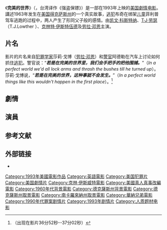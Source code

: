 {{NoteTA
|G1=Show
}}
{{Otheruses|完美世界}}
{{Infobox Film
| name               = 完美的世界
| original_name      = {{lang|en|''A Perfect World''}}
| image              = A Perfect World.jpg
| caption            = 
| director           = [[克林特·伊斯特伍德|克林特·伊斯特伍德]]
| executive_producer =
| producer           = {{link-en|Mark Johnson|Mark Johnson}}
| writer             = [[约翰·李·汉考克|约翰·李·汉考克]]
| starring           = [[凯文·科斯特纳|凯文·科斯特纳]]<br />[[克林特·伊斯特伍德|克林特·伊斯特伍德]]<br />[[劳拉·邓恩|劳拉·邓恩]]<br />[[T·J·劳瑟|T·J·劳瑟]]<br />[[布莱德利·惠特福德|布莱德利·惠特福德]]
| music              = [[Lennie_Niehaus|Lennie Niehaus]]
| narrator           = 
| cinematography     = [[Jack_N._Green|Jack N. Green]]
| editing            = [[Joel_Cox|Joel Cox]]<br />[[Ron_Spang|Ron Spang]]
| production_company = [[Malpaso_Productions|Malpaso Productions]]、[[华纳兄弟公司|华纳兄弟公司]]
| distributor        = [[华纳兄弟公司|华纳兄弟公司]]
| released           = {{film date|1993|11|24}}
| runtime            = 138分钟
| country            = {{美国}}
| language           = [[英语|英语]]
| budget             = 
| gross              =$135,130,999
| preceded_by        = 
| followed_by        = 
| website            = 
| amg_id             = 
| imdb_id            = 0107808
| cn_name            = 
| hk_name            = 
| tw_name            = 
}}

《'''完美的世界'''》（{{lang-en|''A Perfect World''}}，台湾译作《强盗保镖》）是一部在1993年上映的[[美国|美国]][[劇情|劇情]][[电影|电影]]。講述1963年发生在[[美国|美国]][[得克萨斯州|得克萨斯州]]的一个真实故事，[[犯罪嫌疑人|逃犯]]布奇在绑架[[儿童|儿童]]菲利普驾车逃跑的过程中，两人产生了形同父子般的感情。由[[凯文·科斯特纳|凯文·科斯特纳]]、[[T·J·劳瑟|T·J·劳瑟]]（T.J.Lowther ）、[[克林特·伊斯特伍德|克林特·伊斯特伍德]]及[[劳拉·邓恩|劳拉·邓恩]]主演。

== 片名 ==
影片的片名来自[[犯罪学|犯罪学家]]莎莉·戈博（[[劳拉·邓恩|劳拉·邓恩]]）和[[警察|警官]]阿德勒在汽车上讨论如何抓住[[犯罪嫌疑人|逃犯]]。警官说：“'''''若是在完美的世界里，我们会手把手的把他围捕。'''''”（''In a perfect world we'd all lock arms and thrash the bushes till he turned up''）。莎莉·戈博说，“'''''若是在完美的世界，这种事就不会发生。'''''”（''In a perfect world things like this wouldn't happen in the first place''）。<ref>（出现在影片36分52秒--37分02秒）</ref>

== 劇情 ==

== 演員 ==

== 参考文献 ==
<div class="references-small">
<references />
</div>

== 外部链接 ==
* {{imdb_title|0107808}}

{{Clint Eastwood}}
{{DEFAULTSORT:Perfect World, A}}
[[Category:1993年美國電影作品|Category:1993年美國電影作品]]
[[Category:英語電影|Category:英語電影]]
[[Category:美国犯罪片|Category:美国犯罪片]]
[[Category:美国劇情片|Category:美国劇情片]]
[[Category:克林·伊斯威特電影|Category:克林·伊斯威特電影]]
[[Category:美國真人真事改編電影|Category:美國真人真事改編電影]]
[[Category:1960年代背景電影|Category:1960年代背景電影]]
[[Category:德克薩斯州背景電影|Category:德克薩斯州背景電影]]
[[Category:德克薩斯州取景電影|Category:德克薩斯州取景電影]]
[[Category:南卡羅來納州取景電影|Category:南卡羅來納州取景電影]]
[[Category:華納兄弟電影|Category:華納兄弟電影]]
[[Category:1990年代罪案剧情片|Category:1990年代罪案剧情片]]
[[Category:1993年剧情片|Category:1993年剧情片]]
[[Category:人质题材电影|Category:人质题材电影]]